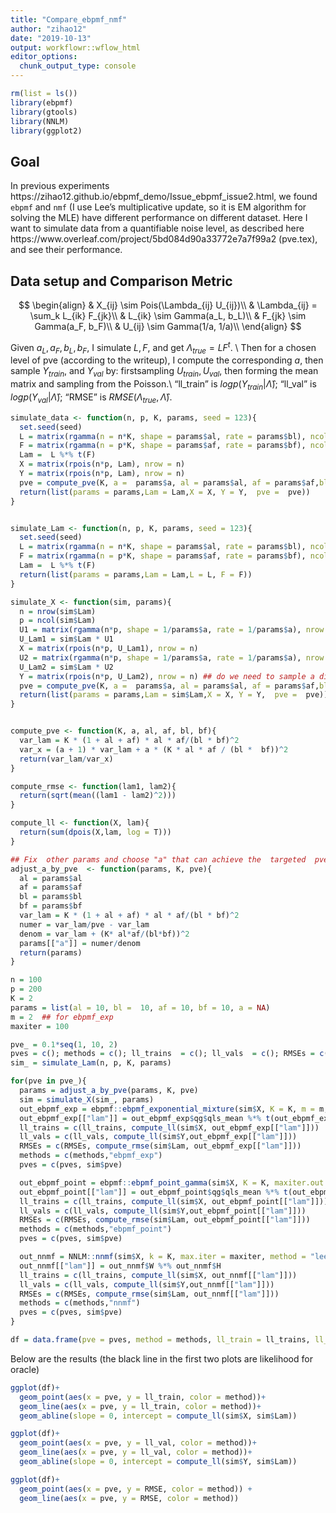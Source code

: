 ```yaml
---
title: "Compare_ebpmf_nmf"
author: "zihao12"
date: "2019-10-13"
output: workflowr::wflow_html
editor_options:
  chunk_output_type: console
---
```


```r
rm(list = ls())
library(ebpmf)
library(gtools)
library(NNLM)
library(ggplot2)
```


## Goal
In previous experiments https://zihao12.github.io/ebpmf_demo/Issue_ebpmf_issue2.html, we  found  `ebpmf` and `nmf` (I use Lee's multiplicative update, so it is EM algorithm for solving the  MLE) have different performance on different dataset. Here I want to simulate data from a quantifiable noise level, as described  here https://www.overleaf.com/project/5bd084d90a33772e7a7f99a2 (pve.tex), and see their performance. 


## Data  setup  and Comparison  Metric

$$
\begin{align}
    & X_{ij} \sim Pois(\Lambda_{ij} U_{ij})\\
    & \Lambda_{ij} = \sum_k L_{ik} F_{jk}\\
    & L_{ik} \sim Gamma(a_L, b_L)\\
    & F_{jk} \sim Gamma(a_F, b_F)\\
    & U_{ij} \sim Gamma(1/a, 1/a)\\
\end{align}
$$

Given $a_L, a_F, b_L, b_F$, I simulate $L, F$, and  get $\Lambda_{true} = L F^t$. \\
Then for a chosen  level of pve (according to  the  writeup), I compute the corresponding $a$, then sample $Y_{train}$, and $Y_{val}$ by: firstsampling $U_{train}, U_{val}$, then forming the mean matrix and sampling from the Poisson.\\
"ll_train" is $log p(Y_{train}|\hat{\Lambda})$; "ll_val" is $log p(Y_{val}|\hat{\Lambda})$; "RMSE" is $RMSE(\Lambda_{true}, \hat{\Lambda})$.


```r
simulate_data <- function(n, p, K, params, seed = 123){
  set.seed(seed)
  L = matrix(rgamma(n = n*K, shape = params$al, rate = params$bl), ncol = K)
  F = matrix(rgamma(n = p*K, shape = params$af, rate = params$bf), ncol = K)
  Lam =  L %*% t(F)
  X = matrix(rpois(n*p, Lam), nrow = n)
  Y = matrix(rpois(n*p, Lam), nrow = n)
  pve = compute_pve(K, a =  params$a, al = params$al, af = params$af,bl = params$bl, bf = params$bf)
  return(list(params = params,Lam = Lam,X = X, Y = Y,  pve =  pve))
}


simulate_Lam <- function(n, p, K, params, seed = 123){
  set.seed(seed)
  L = matrix(rgamma(n = n*K, shape = params$al, rate = params$bl), ncol = K)
  F = matrix(rgamma(n = p*K, shape = params$af, rate = params$bf), ncol = K)
  Lam =  L %*% t(F)
  return(list(params = params,Lam = Lam,L = L, F = F))
}

simulate_X <- function(sim, params){
  n = nrow(sim$Lam)
  p = ncol(sim$Lam)
  U1 = matrix(rgamma(n*p, shape = 1/params$a, rate = 1/params$a), nrow = n)
  U_Lam1 = sim$Lam * U1
  X = matrix(rpois(n*p, U_Lam1), nrow = n)
  U2 = matrix(rgamma(n*p, shape = 1/params$a, rate = 1/params$a), nrow = n)
  U_Lam2 = sim$Lam * U2
  Y = matrix(rpois(n*p, U_Lam2), nrow = n) ## do we need to sample a different U?
  pve = compute_pve(K, a =  params$a, al = params$al, af = params$af,bl = params$bl, bf = params$bf)
  return(list(params = params,Lam = sim$Lam,X = X, Y = Y,  pve =  pve))
}


compute_pve <- function(K, a, al, af, bl, bf){
  var_lam = K * (1 + al + af) * al * af/(bl * bf)^2
  var_x = (a + 1) * var_lam + a * (K * al * af / (bl *  bf))^2
  return(var_lam/var_x)
}

compute_rmse <- function(lam1, lam2){
  return(sqrt(mean((lam1 - lam2)^2)))
}

compute_ll <- function(X, lam){
  return(sum(dpois(X,lam, log = T)))
}

## Fix  other params and choose "a" that can achieve the  targeted  pve
adjust_a_by_pve  <- function(params, K, pve){
  al = params$al
  af = params$af
  bl = params$bl
  bf = params$bf
  var_lam = K * (1 + al + af) * al * af/(bl * bf)^2
  numer = var_lam/pve - var_lam
  denom = var_lam + (K* al*af/(bl*bf))^2
  params[["a"]] = numer/denom
  return(params)
}
```

```r
n = 100
p = 200
K = 2
params = list(al = 10, bl =  10, af = 10, bf = 10, a = NA)
m = 2  ## for ebpmf_exp
maxiter = 100

pve_ = 0.1*seq(1, 10, 2)
pves = c(); methods = c(); ll_trains  = c(); ll_vals  = c(); RMSEs = c();
sim_ = simulate_Lam(n, p, K, params)

for(pve in pve_){
  params = adjust_a_by_pve(params, K, pve)
  sim = simulate_X(sim_, params)
  out_ebpmf_exp = ebpmf::ebpmf_exponential_mixture(sim$X, K = K, m = m, maxiter.out = maxiter)
  out_ebpmf_exp[["lam"]] = out_ebpmf_exp$qg$qls_mean %*% t(out_ebpmf_exp$qg$qfs_mean)
  ll_trains = c(ll_trains, compute_ll(sim$X, out_ebpmf_exp[["lam"]]))
  ll_vals = c(ll_vals, compute_ll(sim$Y,out_ebpmf_exp[["lam"]]))
  RMSEs = c(RMSEs, compute_rmse(sim$Lam, out_ebpmf_exp[["lam"]]))
  methods = c(methods,"ebpmf_exp")
  pves = c(pves, sim$pve)

  out_ebpmf_point = ebpmf::ebpmf_point_gamma(sim$X, K = K, maxiter.out = maxiter)
  out_ebpmf_point[["lam"]] = out_ebpmf_point$qg$qls_mean %*% t(out_ebpmf_point$qg$qfs_mean)
  ll_trains = c(ll_trains, compute_ll(sim$X, out_ebpmf_point[["lam"]]))
  ll_vals = c(ll_vals, compute_ll(sim$Y,out_ebpmf_point[["lam"]]))
  RMSEs = c(RMSEs, compute_rmse(sim$Lam, out_ebpmf_point[["lam"]]))
  methods = c(methods,"ebpmf_point")
  pves = c(pves, sim$pve)

  out_nnmf = NNLM::nnmf(sim$X, k = K, max.iter = maxiter, method = "lee")
  out_nnmf[["lam"]] = out_nnmf$W %*% out_nnmf$H
  ll_trains = c(ll_trains, compute_ll(sim$X, out_nnmf[["lam"]]))
  ll_vals = c(ll_vals, compute_ll(sim$Y,out_nnmf[["lam"]]))
  RMSEs = c(RMSEs, compute_rmse(sim$Lam, out_nnmf[["lam"]]))
  methods = c(methods,"nnmf")
  pves = c(pves, sim$pve)
}

df = data.frame(pve = pves, method = methods, ll_train = ll_trains, ll_val = ll_vals, RMSE = RMSEs)
```

Below are the results  (the black line in the first two plots are likelihood for oracle)

```r
ggplot(df)+
  geom_point(aes(x = pve, y = ll_train, color = method))+
  geom_line(aes(x = pve, y = ll_train, color = method))+
  geom_abline(slope = 0, intercept = compute_ll(sim$X, sim$Lam))

ggplot(df)+
  geom_point(aes(x = pve, y = ll_val, color = method))+
  geom_line(aes(x = pve, y = ll_val, color = method))+
  geom_abline(slope = 0, intercept = compute_ll(sim$Y, sim$Lam))

ggplot(df)+
  geom_point(aes(x = pve, y = RMSE, color = method)) +
  geom_line(aes(x = pve, y = RMSE, color = method))
```


